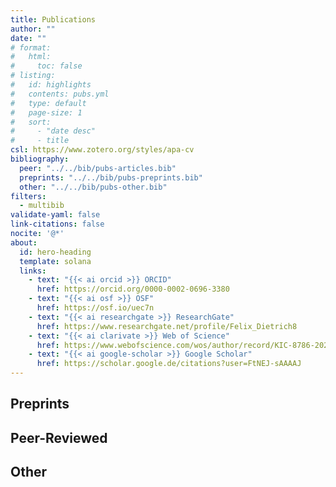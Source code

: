 ```yaml
---
title: Publications
author: ""
date: ""
# format: 
#   html:
#     toc: false
# listing:
#   id: highlights
#   contents: pubs.yml
#   type: default
#   page-size: 1
#   sort: 
#     - "date desc"
#     - title
csl: https://www.zotero.org/styles/apa-cv
bibliography:
  peer: "../../bib/pubs-articles.bib"
  preprints: "../../bib/pubs-preprints.bib"
  other: "../../bib/pubs-other.bib"
filters:
  - multibib
validate-yaml: false
link-citations: false
nocite: '@*'
about:
  id: hero-heading
  template: solana
  links:
    - text: "{{< ai orcid >}} ORCID"
      href: https://orcid.org/0000-0002-0696-3380
    - text: "{{< ai osf >}} OSF"
      href: https://osf.io/uec7n
    - text: "{{< ai researchgate >}} ResearchGate"
      href: https://www.researchgate.net/profile/Felix_Dietrich8
    - text: "{{< ai clarivate >}} Web of Science"
      href: https://www.webofscience.com/wos/author/record/KIC-8786-2024  
    - text: "{{< ai google-scholar >}} Google Scholar"
      href: https://scholar.google.de/citations?user=FtNEJ-sAAAAJ
---
```


<!-- ## Recent Publications -->

<!-- ::: {#highlights} -->
<!-- ::: -->

::: {#hero-heading}
:::

## Preprints

::: {#refs-preprints}
:::

## Peer-Reviewed

::: {#refs-peer}
:::

## Other

::: {#refs-other}
:::
